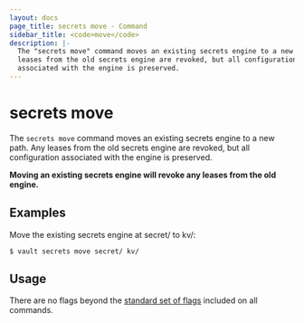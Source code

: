 ```yaml
---
layout: docs
page_title: secrets move - Command
sidebar_title: <code>move</code>
description: |-
  The "secrets move" command moves an existing secrets engine to a new path. Any
  leases from the old secrets engine are revoked, but all configuration
  associated with the engine is preserved.
---
```


# secrets move

The `secrets move` command moves an existing secrets engine to a new path. Any
leases from the old secrets engine are revoked, but all configuration associated
with the engine is preserved.

**Moving an existing secrets engine will revoke any leases from the old
engine.**

## Examples

Move the existing secrets engine at secret/ to kv/:

```text
$ vault secrets move secret/ kv/
```

## Usage

There are no flags beyond the [standard set of flags](/docs/commands/index.html)
included on all commands.
